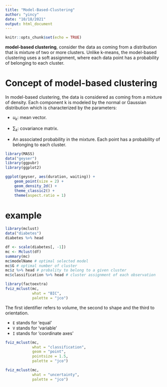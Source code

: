 ```yaml
---
title: "Model-Based-Clustering"
author: "yincy"
date: "10/18/2021"
output: html_document
---
```


```r
knitr::opts_chunk$set(echo = TRUE)
```

**model-based clustering**, consider the data as coming from a distribution that is mixture of two or more clusters. Unlike k-means, the model-based clustering uses a soft assignment, where each data point has a probability of belonging to each cluster.  


# Concept of model-based clustering
In model-based clustering, the data is considered as coming from a mixture of density. Each component k is modeled by the normal or Gaussian distribution which is characterized by the parameters:  

- $u_{k}$: mean vector.  

- $\sum_{k}$: covariance matrix.  

- An associated probability in the mixture. Each point has a probability of belonging to each cluster.  

```r
library(MASS)
data("geyser")
library(ggpubr)
library(ggplot2)

ggplot(geyser, aes(duration, waiting)) +
    geom_point(size = 2) +
    geom_density_2d() +
    theme_classic2() +
    theme(aspect.ratio = 1)
```

# example
```r
library(mclust)
data("diabetes")
diabetes %>% head

df <- scale(diabetes[, -1])
mc <- Mclust(df)
summary(mc)
mc$modelName # optimal selected model
mc$G # optimal number of cluster
mc$z %>% head # probality to belong to a given cluster
mc$classification %>% head # cluster assignment of each observation
```

```r
library(factoextra)
fviz_mclust(mc, 
            what = "BIC", 
            palette = "jco")
```

The first identifier refers to volume, the second to shape and the third to orientation.  

- `E` stands for 'equal'  
- `V` stands for 'variable'  
- `I` stands for 'coordinate axes'  


```r
fviz_mclust(mc, 
            what = "classification", 
            geom = "point", 
            pointsize = 1.5, 
            palette = "jco")
```

```r
fviz_mclust(mc, 
            what = "uncertainty", 
            palette = "jco")
```



